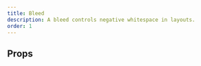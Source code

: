 ```yaml
---
title: Bleed
description: A bleed controls negative whitespace in layouts.
order: 1
---
```



<CodeDocsHeader
  name="@atlaskit/primitives"
  repository="https://bitbucket.org/atlassian/atlassian-frontend-mirror"
  directoryName="primitives"
/>


## Props

<PropsTable heading="" props={ERTBleed} />
